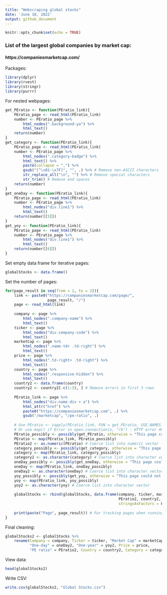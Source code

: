 ```yaml
---
title: "Webscraping global stocks"
date: 'June 18, 2022'
output: github_document
---
```


```r
knitr::opts_chunk$set(echo = TRUE)
```

### List of the largest global companies by market cap:
#### https://companiesmarketcap.com/

Packages:
```r
library(dplyr)
library(rvest)
library(stringr)
library(purrr)
```

For nested webpages:
```r
get_PEratio <- function(PEratio_link){
    PEratio_page <- read_html(PEratio_link)
    number <- PEratio_page %>% 
        html_nodes(".background-ya") %>% 
        html_text()
    return(number)
}
get_category <- function(PEratio_link){
    PEratio_page <- read_html(PEratio_link)
    number <- PEratio_page %>% 
        html_nodes(".category-badge") %>% 
        html_text() %>% 
        paste(collapse = ",") %>%
        gsub("[^\x01-\x7F]", "", .) %>% # Remove non-ASCII characters
        str_replace_all("\n", "") %>% # Remove special characters
        str_trim() # Remove end spaces
    return(number)
}
get_oneDay <- function(PEratio_link){
    PEratio_page <- read_html(PEratio_link)
    number <- PEratio_page %>% 
        html_nodes("div.line1") %>% 
        html_text()
    return(number[[5]])
}
get_yoy <- function(PEratio_link){
    PEratio_page <- read_html(PEratio_link)
    number <- PEratio_page %>% 
        html_nodes("div.line1") %>% 
        html_text() 
    return(number[[6]])
}
```

Set empty data frame for iterative pages:
```r
globalStocks <- data.frame()
```

Set the number of pages:
```r
for(page_result in seq(from = 1, to = 2)){
    link <- paste0("https://companiesmarketcap.com/page/", 
                   page_result, "/")
    page <- read_html(link)
    
    company <- page %>% 
        html_nodes(".company-name") %>%
        html_text()
    ticker <- page %>% 
        html_nodes("div.company-code") %>% 
        html_text()
    marketCap <- page %>% 
        html_nodes(".name-td+ .td-right") %>% 
        html_text()
    price <- page %>% 
        html_nodes(".td-right+ .td-right") %>% 
        html_text()
    country <- page %>% 
        html_nodes(".responsive-hidden") %>% 
        html_text()
    country2 <- data.frame(country)
    country2 <- country2[-c(1:3), ] # Remove errors in first 3 rows
    
    PEratio_link <- page %>% 
        html_nodes("div.name-div > a") %>% 
        html_attr("href") %>% 
        paste0("https://companiesmarketcap.com", .) %>% 
        gsub("/marketcap", "/pe-ratio", .)
    
    # Use PEratio <- sapply(PEratio_link, FUN = get_PEratio, USE.NAMES = F)
    # Or use map() if Error in open.connection(x, "rb") : HTTP error 404.
    PEratio_possibly <- possibly(get_PEratio, otherwise = "This page could not be accessed.")
    PEratio <- map(PEratio_link, PEratio_possibly)
    PEratio2 <- as.numeric(PEratio) # Coerce list into numeric vector
    category_possibly <- possibly(get_category, otherwise = "This page could not be accessed.")
    category <- map(PEratio_link, category_possibly)
    category2 <- as.character(category) # Coerce list into character vector
    oneDay_possibly <- possibly(get_oneDay, otherwise = "This page could not be accessed.")
    oneDay <- map(PEratio_link, oneDay_possibly)
    oneDay2 <- as.character(oneDay) # Coerce list into character vector
    yoy_possibly <- possibly(get_yoy, otherwise = "This page could not be accessed.")
    yoy <- map(PEratio_link, yoy_possibly)
    yoy2 <- as.character(yoy) # Coerce list into character vector
    
    globalStocks <- rbind(globalStocks, data.frame(company, ticker, marketCap, oneDay2, yoy2, price,
                                                   PEratio2, country2, category2,
                                                   stringsAsFactors = F))
    
    print(paste("Page", page_result)) # For tracking pages when running
}
```

Final cleaning:
```r
globalStocks2 <- globalStocks %>% 
    rename(Company = company, Ticker = ticker, "Market Cap" = marketCap, 
           "One-day" = oneDay2, "One-year" = yoy2, Price = price, 
           "PE ratio" = PEratio2, Country = country2, Category = category2)
```

View data: 
```r
head(globalStocks2)
```

Write CSV:
```r
write.csv(globalStocks2, "Global Stocks.csv")
```

